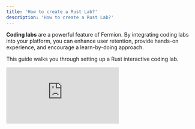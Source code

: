 ```yaml
---
title: 'How to create a Rust Lab?'
description: 'How to create a Rust Lab?'
---
```


**Coding labs** are a powerful feature of Fermion. By integrating coding labs into your platform, you can enhance user retention, provide hands-on experience, and encourage a learn-by-doing approach.

This guide walks you through setting up a Rust interactive coding lab.

<iframe
	src="https://www.loom.com/embed/e74cdf785b2141c8bdd01ba6cd67882f?sid=aae849eb-5285-44c2-ac4c-93f49eb50d80"
	frameBorder="0"
	className="aspect-video w-full"
/>

## Step 1 - Creating the Lab

-   Add a new item lab in your course curriculum page

![](https://codedamn-website-assets.s3.us-east-1.amazonaws.com/uploads/17-11-2024/55%402x.vscibv.png)

-   A new lab item gets added. Edit the lab using the controls:

![](https://codedamn-website-assets.s3.us-east-1.amazonaws.com/uploads/17-11-2024/07%402x.nnfiay.png)

-   A lab item in a course can be attached to an existing lab you created in the past. If not, you can create a new lab with this Edit interface:

![](https://codedamn-website-assets.s3.us-east-1.amazonaws.com/uploads/17-11-2024/05%402x.pmogtp.png)

-   You should now be able to write a quick lab name and press on "Create Lab" button. Once you do, press on `Attach to course item` button. Once that is done, click the three dots again and click on "Edit" to edit the lab.

![](https://codedamn-website-assets.s3.us-east-1.amazonaws.com/uploads/17-11-2024/31%402x.phplpv.png)

## Step 2 - Lab Instructions

Once you click on `Edit` button a new page will open. On this page you need to setup instructions for lab. These instructions would be visible to the user when they're attempting the lab. Therefore, include all the helper material, lab setup instructions here.

![](https://codedamn-website-assets.s3.us-east-1.amazonaws.com/uploads/17-11-2024/00%402x.daeltt.png)

## Step 3 - Lab Defaults

Lab defaults define the initial environment setup for the lab. It is crucial to configure this correctly to avoid confusing students.

For Rust labs, the playground must initialize a valid Rust project. You can do this by specifying a Git repository and branch with a basic `Cargo` project structure:

:::info
We recommend forking this repository: [Rust playground starter](https://github.com/codedamn-classrooms/rust-coding-lab-starter).
:::

This repository contains a minimal Rust project with a `Cargo.toml` file and a `src/main.rs` file. Once forked, update the repository link in your lab settings.

The repository also includes a `.cdmrc` file, a critical configuration file for Fermion labs. Familiarize yourself with the [.cdmrc guide](/docs/creating-coding-labs/cdmrc-file) to understand how it works before proceeding.

## Step 4 - Evaluation Script

The evaluation script is executed when the user clicks the **"Run Tests"** button in the playground. It runs the test cases written for the lab.

Here's a sample bash script for a Rust lab:

```bash
#!/bin/bash
set -e 1

# Create a `.labtests` directory to store test files
mkdir -p /home/damner/code/.labtests

# Move the provided test file into the `.labtests` folder
mv $TEST_FILE_NAME /home/damner/code/.labtests/test.rs

cd /home/damner/code/.labtests;
rustc test.rs && ./test
```

-   We simply download the test file (we create in next step), and run it with `rustc`

## Step 5 - Test File

In the **"Custom Test File"** section of the lab, you can define test cases to validate the user's code.

Here's a sample Rust test file:

```rust
// Include the user's default `lib.rs` file as usercode module
#[path = "/home/damner/code/src/lib.rs"]
mod usercode;

use usercode::*;
use std::env;
use std::fs::File;
use std::io::Write;

fn main() {
    let mut results = Vec::new();

    // Test 1
    results.push(run_test(|| {
        let a = 1;
        let b = 2;
        let res = add(a, b);
        res == 3
    }));

    // Test 2
    results.push(run_test(|| {
        let a = 2;
        let b = 3;
        let res = add(a, b);
        res == 5
    }));

    // Get output file path from environment variable
    let output_file = env::var("UNIT_TEST_OUTPUT_FILE")
        .expect("Environment variable UNIT_TEST_OUTPUT_FILE must be set");

    // Write results to the specified file in JSON format
    if let Err(e) = write_results_to_file(&results, &output_file) {
        eprintln!("Failed to write results to {}: {}", output_file, e);
    }
}

fn run_test<F>(test_fn: F) -> bool
where
    F: FnOnce() -> bool,
{
    test_fn()
}


fn write_results_to_file(results: &[bool], file_path: &str) -> std::io::Result<()> {
    // Manually format the boolean array as a JSON string
    let json_results = format!(
        "[{}]",
        results
            .iter()
            .map(|&b| b.to_string()) // Convert bool to "true"/"false"
            .collect::<Vec<_>>()
            .join(", ")
    );

    // Write the JSON string to the file
    let mut file = File::create(file_path)?;
    file.write_all(json_results.as_bytes())?;
    Ok(())
}
```

### Key Points

-   The length of boolean array `results` must match the challenges defined in the UI.
-   Tests must be executed sequentially and in order. This is because the boolean array you write to the output file must match the order in which you add challenges in the UI. This is why we don't use `cargo test` and instead run a rust script manually.

## Step 6 - Add Challenges

In the Fermion UI, define the challenges corresponding to the tests. Ensure the order of challenges matches the order of test cases in your test file.

For example:

-   Challenge 1: Verify the `add` function works correctly with input 1,2.
-   Challenge 2: Verify the `add` function works correctly with input 2,3.

This mapping ensures that the playground accurately reflects the user's progress.

---

Your interactive Rust lab is now ready! Students will be able to practice and learn Rust through real-world challenges, with tests running in a predictable, sequential order.
